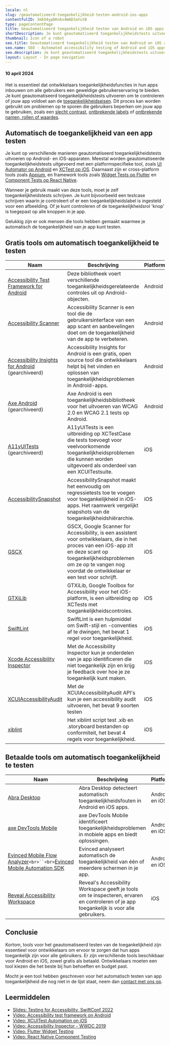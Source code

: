 ```yaml
---
locale: nl
slug: /geautomatiseerd-toegankelijkheid-testen-android-ios-apps
contentfulID: 3mEO4ypDKn6x4WAD3aYutB
type: pageContentPage
title: Geautomatiseerd toegankelijkheid testen van Android en iOS apps
shortDescription: Je kunt geautomatiseerd toegankelijkheidstests uitvoeren om te controleren of jouw Android of iOS app voldoet aan de toegankelijkheidseisen. Dit artikel geeft een overzicht van tools om automatisch de toegankelijkheid van jouw app te testen.
thumbnail: Icon of a robot
seo.title: Geautomatiseerd toegankelijkheid testen van Android en iOS apps
seo.name: SEO - Automated accessibility testing of Android and iOS apps
seo.description: Je kunt geautomatiseerd toegankelijkheidstests uitvoeren om te controleren of jouw Android of iOS app voldoet aan de toegankelijkheidseisen. Dit artikel geeft een overzicht van tools om automatisch de toegankelijkheid van jouw app te testen.
layout: Layout - In page navigation
---
```


#### 10 april 2024

Het is essentieel dat ontwikkelaars toegankelijkheidsfuncties in hun apps inbouwen om alle gebruikers een geweldige gebruikerservaring te bieden. Je kunt geautomatiseerd toegankelijkheidstests uitvoeren om te controleren of jouw app voldoet aan de [toegankelijkheidseisen](https://appt.org/nl/guidelines). Dit proces kan worden gebruikt om problemen op te sporen die gebruikers beperken om jouw app te gebruiken, zoals een [slecht contrast](https://appt.org/nl/guidelines/wcag/success-criterion-1-4-11), [ontbrekende labels](https://appt.org/nl/guidelines/wcag/success-criterion-1-1-1) of [ontbrekende namen, rollen of waardes](https://appt.org/nl/guidelines/wcag/success-criterion-4-1-2).

## Automatisch de toegankelijkheid van een app testen

Je kunt op verschillende manieren geautomatiseerd toegankelijkheidstests uitvoeren op Android- en iOS-apparaten. Meestal worden geautomatiseerde toegankelijkheidstests uitgevoerd met een platformspecifieke tool, zoals [UI Automator op Android](https://developer.android.com/training/testing/other-components/ui-automator) en [XCTest op iOS](https://developer.apple.com/documentation/xctest). Daarnaast zijn er cross-platform tools zoals [Appium](https://appium.io/), en framework tools zoals [Widget Tests op Flutter](https://docs.flutter.dev/testing#widget-tests) en [Component Tests op React Native](https://reactnative.dev/docs/testing-overview#component-tests).

Wanneer je gebruik maakt van deze tools, moet je zelf toegankelijkheidstests schrijven. Je kunt bijvoorbeeld een testcase schrijven waarin je controleert of er een toegankelijkheidslabel is ingesteld voor een afbeelding. Of je kunt controleren of de toegankelijkheidsrol 'knop' is toegepast op alle knoppen in je app.

Gelukkig zijn er ook mensen die tools hebben gemaakt waarmee je automatisch de toegankelijkheid van je app kunt testen.

## Gratis tools om automatisch toegankelijkheid te testen

| Naam | Beschrijving | Platform |
| --- | --- | --- |
| [Accessibility Test Framework for Android](https://github.com/google/Accessibility-Test-Framework-for-Android) | Deze bibliotheek voert verschillende toegankelijkheidsgerelateerde controles uit op Android-objecten. | Android |
| [Accessibility Scanner](https://play.google.com/store/apps/details?id=com.google.android.apps.accessibility.auditor) | Accessibility Scanner is een tool die de gebruikersinterface van een app scant en aanbevelingen doet om de toegankelijkheid van de app te verbeteren. | Android |
| [Accessibility Insights for Android](https://accessibilityinsights.io/docs/android/reference/releases/) (gearchiveerd) | Accessibility Insights for Android is een gratis, open source tool die ontwikkelaars helpt bij het vinden en oplossen van toegankelijkheidsproblemen in Android-apps. | Android |
| [Axe Android](https://github.com/dequelabs/axe-android) (gearchiveerd) | Axe Android is een toegankelijkheidsbibliotheek voor het uitvoeren van WCAG 2.0 en WCAG 2.1 tests op Android. | Android |
| [A11yUITests](https://mobilea11y.com/blog/a11yuitests/) (gearchiveerd) | A11yUITests is een uitbreiding op XCTestCase die tests toevoegt voor veelvoorkomende toegankelijkheidsproblemen die kunnen worden uitgevoerd als onderdeel van een XCUITestsuite. | iOS |
| [AccessibilitySnapshot](https://github.com/cashapp/AccessibilitySnapshot) | AccessibilitySnapshot maakt het eenvoudig om regressietests toe te voegen voor toegankelijkheid in iOS-apps. Het raamwerk vergelijkt snapshots van de toegankelijkheidshiërarchie. | iOS |
| [GSCX](https://github.com/google/GSCXScanner) | GSCX, Google Scanner for Accessibility, is een assistent voor ontwikkelaars, die in het proces van een iOS-app zit en deze scant op toegankelijkheidsproblemen om ze op te vangen nog voordat de ontwikkelaar er een test voor schrijft. | iOS |
| [GTXiLib](https://github.com/google/GTXiLib) | GTXiLib, Google Toolbox for Accessibility voor het iOS-platform, is een uitbreiding op XCTests met toegankelijkheidscontroles. | iOS |
| [SwiftLint](https://github.com/realm/SwiftLint) | SwiftLint is een hulpmiddel om Swift-stijl en -conventies af te dwingen, het bevat 1 regel voor toegankelijkheid. | iOS |
| [Xcode Accessibility Inspector](https://developer.apple.com/videos/play/wwdc2019/257/) | Met de Accessibility Inspector kun je onderdelen van je app identificeren die niet toegankelijk zijn en krijg je feedback over hoe je ze toegankelijk kunt maken. | iOS |
| [XCUIAccessibilityAudit](https://developer.apple.com/videos/play/wwdc2023/10035/) | Met de XCUIAccessibilityAudit API's kun je een accessibility audit uitvoeren, het bevat 9 soorten testen | iOS |
| [xiblint](https://github.com/lyft/xiblint) | Het xiblint script test .xib en .storyboard bestanden op conformiteit, het bevat 4 regels voor toegankelijkheid. | iOS |

## Betaalde tools om automatisch toegankelijkheid te testen

| Naam | Beschrijving | Platform |
| --- | --- | --- |
| [Abra Desktop](https://abra.nl/producten/desktop) | Abra Desktop detecteert automatisch toegankelijkheidsfouten in Android en iOS apps. | Android en iOS |
| [axe DevTools Mobile](https://docs.deque.com/devtools-mobile/2022.11.17/en/intro) | axe DevTools Mobile identificeert toegankelijkheidsproblemen in mobiele apps en biedt oplossingen. | Android en iOS |
| [Evinced Mobile Flow Analyzer](https://www.evinced.com/products/flow-analyzer-for-mobile)`<br>``<br>`[Evinced Mobile Automation SDK](https://www.evinced.com/products/auto-test-sdks) | Evinced analyseert automatisch de toegankelijkheid van één of meerdere schermen in je app. | Android en iOS |
| [Reveal Accessibility Workspace](https://revealapp.com/news/introducing-the-accessibility-workspace/) | Reveal's Accessibility Workspace geeft je tools om te inspecteren, ervaren en controleren of je app toegankelijk is voor alle gebruikers. | iOS |

## Conclusie

Kortom, tools voor het geautomatiseerd testen van de toegankelijkheid zijn essentieel voor ontwikkelaars om ervoor te zorgen dat hun apps toegankelijk zijn voor alle gebruikers. Er zijn verschillende tools beschikbaar voor Android en iOS, zowel gratis als betaald. Ontwikkelaars moeten een tool kiezen die het beste bij hun behoeften en budget past.

Mocht je een tool hebben geschreven voor het automatisch testen van app toegankelijkheid die nog niet in de lijst staat, neem dan [contact met ons op](https://appt.org/nl/about).

## Leermiddelen

- [Slides: Testing for Accessibility, SwiftConf 2022](https://speakerdeck.com/robinkanatzar/testing-for-accessibility-swiftconf-2022)
- [Video: Accessibility test framework on Android](https://www.youtube.com/watch?v=DLN2s16HwcE)
- [Video: XCUITest Automation on iOS ](https://www.youtube.com/watch?v=BzI2jZk035A)
- [Video: Accessibility Inspector - WWDC 2019](https://developer.apple.com/videos/play/wwdc2019/257/)
- [Video: Flutter Widget Testing](https://www.youtube.com/watch?v=pgMI5nmAem0)
- [Video: React Native Component Testing](https://www.youtube.com/watch?v=VuNPrFH9H0E)